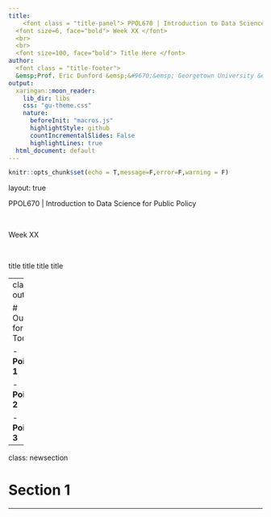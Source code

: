 ```yaml
---
title: 
    <font class = "title-panel"> PPOL670 | Introduction to Data Science for Public Policy  </font>
  <font size=6, face="bold"> Week XX </font> 
  <br>
  <br>
  <font size=100, face="bold"> Title Here </font>
author: 
  <font class = "title-footer"> 
  &emsp;Prof. Eric Dunford &emsp;&#9670;&emsp; Georgetown University &emsp;&#9670;&emsp; McCourt School of Public Policy &emsp;&#9670;&emsp; eric.dunford@georgetown.edu</font>
output:
  xaringan::moon_reader:
    lib_dir: libs
    css: "gu-theme.css"
    nature:
      beforeInit: "macros.js"
      highlightStyle: github
      countIncrementalSlides: False
      highlightLines: true
  html_document: default
---
```


```r
knitr::opts_chunk$set(echo = T,message=F,error=F,warning = F)
```

layout: true

<div class="slide-footer"><span> 
PPOL670 | Introduction to Data Science for Public Policy

&emsp;&emsp;&emsp;&emsp;&emsp;&emsp;&emsp;&emsp;&emsp;

Week XX <!-- Week of the Footer Here -->

&emsp;&emsp;&emsp;&emsp;&emsp;&emsp;&emsp;&emsp;&emsp;&emsp;&emsp;&emsp;

title title title title <!-- Title of the lecture here -->

</span></div> 

---
class: outline

# Outline for Today 

- **Point 1**

- **Point 2**

- **Point 3**

---

class: newsection

# Section 1

---
